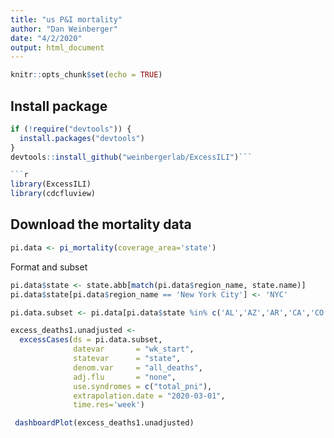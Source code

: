 ```yaml
---
title: "us P&I mortality"
author: "Dan Weinberger"
date: "4/2/2020"
output: html_document
---
```


```r
knitr::opts_chunk$set(echo = TRUE)
```

## Install package
```r
if (!require("devtools")) {
  install.packages("devtools")
}
devtools::install_github("weinbergerlab/ExcessILI")```

```r
library(ExcessILI)
library(cdcfluview)
```

## Download the mortality data

```r
pi.data <- pi_mortality(coverage_area='state')
```

Format and subset
```r
pi.data$state <- state.abb[match(pi.data$region_name, state.name)]
pi.data$state[pi.data$region_name == 'New York City'] <- 'NYC'

pi.data.subset <- pi.data[pi.data$state %in% c('AL','AZ','AR','CA','CO','CT','FL','GA','IL','IN','IA','KY','LA','MD','MA','MI','MN','MO','NV','NJ','NY','NC','OH','OK','OR','PA','SC','TN','TX','UT','VA','WA','WI'),]
```

```r
excess_deaths1.unadjusted <-
  excessCases(ds = pi.data.subset,
              datevar       = "wk_start",
              statevar      = "state",
              denom.var     = "all_deaths",
              adj.flu       = "none",
              use.syndromes = c("total_pni"),
              extrapolation.date = "2020-03-01",
              time.res='week')
```


```r
 dashboardPlot(excess_deaths1.unadjusted)
```

